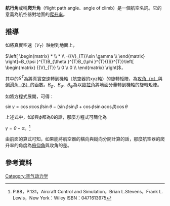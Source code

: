 '''航行角'''或稱'''爬升角'''（flight path angle、angle of climb）是一個航空名詞。它的意義為航空器對地面的[[爬升率|爬升率]]。

==推導==
如將真實空速（<math>{{V}_{T}}</math>）映射到地面上，

<math>\left[ \begin{matrix}
   *  \\
   *  \\
   -{{V}_{T}}\sin \gamma   \\
\end{matrix} \right]=B_{\psi }^{T}B_{\theta }^{T}B_{\phi }^{T}{{S}^{T}}\left[ \begin{matrix}
   {{V}_{T}}  \\
   0  \\
   0  \\
\end{matrix} \right]</math>，

其中的<math>{{S}^{T}}</math>為將真實空速轉到機軸（航空器的xyz軸）的旋轉矩陣，為[[攻角|攻角（α）]]與[[側滑角|側滑角（β）]]的函數。<math>{{B}_{\phi }}</math>、<math>{{B}_{\theta }}</math>、<math>{{B}_{\psi }}</math>為以[[歐拉角|歐拉角]]將地面分量轉到機軸的旋轉矩陣。


如將方程式展開，可得：

<math>\sin \gamma =\cos \alpha \cos \beta \sin \theta -\left( \sin \phi \sin \beta +\cos \phi \sin \alpha \cos \beta  \right)\cos \theta </math>


上述式中，如<math>\beta </math>與<math>\phi </math>都為0的話，那麼方程式可簡化為

<math>\gamma =\theta -\alpha </math>。<ref>P.88，P.131，Aircraft Control and Simulation，Brian L.Stevens，Frank L. Lewis，New York：Wiley ISBN：0471613975</ref>


由前面的算式可知，如果能將航空器的橫向與縱向分開計算的話，那麼航空器的爬升率的角度為[[俯仰角|俯仰角]]與攻角的差。

==參考資料==
{{reflist}}

{{航空小作品}}
[[Category:空气动力学|Category:空气动力学]]
